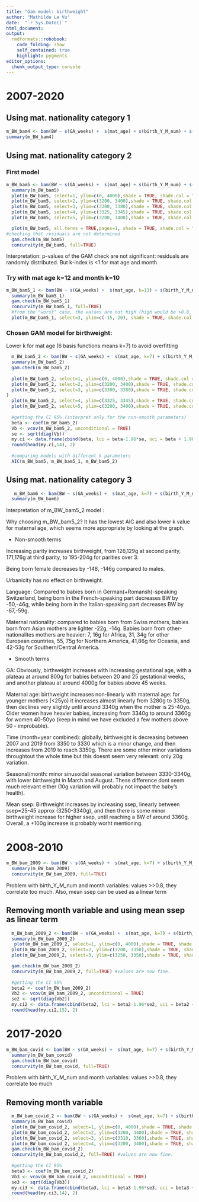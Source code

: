 ```yaml
---
title: "Gam model: birthweight"
author: "Mathilde Le Vu"
date:  "`r Sys.Date()`"
html_document: 
output:
  rmdformats::robobook:
    code_folding: show
    self_contained: true
    highlight: pygments
editor_options: 
  chunk_output_type: console
---
```




# 2007-2020
## Using mat. nationality category 1

```r
m_BW_bam4 <- bam(BW ~ s(GA_weeks) +  s(mat_age) + s(birth_Y_M_num) + s(month) + s(mean_ssep2) + parity_cat + sex + Urban3 + mother_nationality_cat1 + Language, data=bevn_eco_in7)
summary(m_BW_bam4)
```

## Using mat. nationality category 2
### First model
```r
m_BW_bam5 <- bam(BW ~ s(GA_weeks) +  s(mat_age) + s(birth_Y_M_num) + s(month) + s(mean_ssep2) + parity_cat + sex + Urban3  + Language + mother_nationality_cat2, data=bevn_eco_in7)
  summary(m_BW_bam5)
  plot(m_BW_bam5, select=1, ylim=c(0, 4000),shade = TRUE, shade.col = "lightblue",  shift = coef(m_BW_bam5)[1])
  plot(m_BW_bam5, select=2, ylim=c(3200, 3400),shade = TRUE, shade.col = "lightblue",  shift = coef(m_BW_bam5)[1])
  plot(m_BW_bam5, select=3, ylim=c(3300, 3380),shade = TRUE, shade.col = "lightblue",  shift = coef(m_BW_bam5)[1],  xlab  = "0 : 2007-01,  25: 2009-01,  50: 2011-02,  75: 2013-03,  100: 2015-04,  125: 2017-05,  150: 2019-06")
  plot(m_BW_bam5, select=4, ylim=c(3325, 3345),shade = TRUE, shade.col = "lightblue",  shift = coef(m_BW_bam5)[1])
  plot(m_BW_bam5, select=5, ylim=c(3200, 3400),shade = TRUE, shade.col = "lightblue",  shift = coef(m_BW_bam5)[1])

  plot(m_BW_bam5, all.terms = TRUE,pages=1, shade = TRUE, shade.col = "lightblue",  shift = coef(m_BW_bam5)[1])
#checking that residuals are not determined
  gam.check(m_BW_bam5)
  concurvity(m_BW_bam5, full=TRUE) 
```
 
 Interpretation: p-values of the GAM check are not significant: residuals are randomly distributed. But k-index is <1 for mat age and month

### Try with mat age k=12 and month k=10

```r
m_BW_bam5_1 <- bam(BW ~ s(GA_weeks) +  s(mat_age, k=13) + s(birth_Y_M_num) + s(month, k=11) + s(mean_ssep2) + parity_cat + sex + Urban3 + Language + mother_nationality_cat2, data=bevn_eco_in7)
  summary(m_BW_bam5_1)
  gam.check(m_BW_bam5_1) 
  concurvity(m_BW_bam5_1, full=TRUE) 
  #from the "worst" case, the values are not high (high would be >0.8, usually)
  plot(m_BW_bam5_1, select=3, ylim=c(-15, 20), shade = TRUE, shade.col = "lightblue")
```

### Chosen GAM model for birthweight: 
Lower k for mat age (6 basis functions means k=7) to avoid overfitting

```r
  m_BW_bam5_2 <- bam(BW ~ s(GA_weeks) +  s(mat_age, k=7) + s(birth_Y_M_num) + s(month) + s(mean_ssep2) + parity_cat + sex + Urban3 + Language + mother_nationality_cat2, data=bevn_eco_in7)  
  summary(m_BW_bam5_2)
  gam.check(m_BW_bam5_2) 
  
  plot(m_BW_bam5_2, select=1, ylim=c(0, 4000),shade = TRUE, shade.col = "lightblue",  shift = coef(m_BW_bam5)[1])
  plot(m_BW_bam5_2, select=2, ylim=c(3200, 3400),shade = TRUE, shade.col = "lightblue",  shift = coef(m_BW_bam5_2)[1])
  plot(m_BW_bam5_2, select=3, ylim=c(3300, 3380),shade = TRUE, shade.col = "lightblue",  shift = coef(m_BW_bam5_2)[1]  ,  xlab  = "0 : 2007-01,      25: 2009-01,        50: 2011-02,       75: 2013-03,       100: 2015-04,       125: 2017-05,       150: 2019-06"
)
  plot(m_BW_bam5_2, select=4, ylim=c(3325, 3345),shade = TRUE, shade.col = "lightblue",  shift = coef(m_BW_bam5_2)[1])
  plot(m_BW_bam5_2, select=5, ylim=c(3200, 3400),shade = TRUE, shade.col = "lightblue",  shift = coef(m_BW_bam5_2)[1])
  
  #getting the CI 95% (interpret only for the non-smooth parameters)
  beta <- coef(m_BW_bam5_2)
  Vb <- vcov(m_BW_bam5_2, unconditional = TRUE)
  se <- sqrt(diag(Vb))
  my.ci <- data.frame(cbind(beta, lci = beta-1.96*se, uci = beta + 1.96*se))
  round(head(my.ci,14), 2)
  
  #comparing models with different k parameters
  AIC(m_BW_bam5, m_BW_bam5_1, m_BW_bam5_2)
```

## Using mat. nationality category 3

```r
   m_BW_bam6 <- bam(BW ~ s(GA_weeks) +  s(mat_age, k=7) + s(birth_Y_M_num) + s(month, k=11) + s(mean_ssep2) + parity_cat + sex + Urban3 + Language + mother_nationality_cat3, data=bevn_eco_in7)
  summary(m_BW_bam6)
```

Interpretation of m_BW_bam5_2 model :

Why choosing m_BW_bam5_2? It has the lowest AIC and also lower k value for maternal age, which seems more appropriate by looking at the graph.

- Non-smooth terms

Increasing parity increases birthweight, from 126,129g at second parity, 171,176g at third parity, to 195-204g for parities over 3.

Being born female decreases by -148, -146g compared to males.

Urbanicity has no effect on birthweight.

Language: Compared to babies born in German(+Romansh)-speaking Switzerland, being born in the French-speaking part decreases BW by -50,-46g, while being born in the Italian-speaking part decreases BW by -67,-59g.

Maternal nationality: compared to babies born from Swiss mothers, babies born from Asian mothers are lighter -22g, -14g. Babies born from other-nationalites mothers are heavier: 7, 16g for Africa, 31, 34g for other European countries, 55, 75g for Northern America, 41,86g for Oceania, and 42-53g for Southern/Central America.


- Smooth terms

GA: Obviously, birthweight increases with increasing gestational age, with a plateau at around 800g for babies between 20 and 25 gestational weeks, and another plateau at around 4000g for babies above 45 weeks.

Maternal age: birthweight increases non-linearly with maternal age: for younger mothers (<25yo) it increases almost linearly from 3280g to 3350g, then declines very slightly until around 3340g when the mother is 25-40yo. Older women have heavier babies, increasing from 3340g to around 3360g for women 40-50yo (keep in mind we have excluded a few mothers above 50 - improbable).

Time (month+year combined): globally, birthweight is decreasing between 2007 and 2019 from 3350 to 3330 which is a minor change, and then increases from 2019 to reach 3350g. There are some other minor variations throughtout the whole time but this doesnt seem very relevant: only 20g variation.

Seasonal/month: minor sinusoidal seasonal variation between 3330-3340g, with lower birthweight in March and August. These difference dont seem much relevant either (10g variation will probably not impact the baby's health).

Mean ssep: Birthweight increases by increasing ssep, linearly between ssep=25-45 approx (3250-3340g), and then there is some minor birthweight increase for higher ssep, until reaching a BW of around 3360g. Overall, a +100g increase is probably worht mentioning. 

# 2008-2010 

```r
m_BW_bam_2009 <- bam(BW ~ s(GA_weeks) +  s(mat_age, k=7) + s(birth_Y_M_num) + s(month) + s(mean_ssep2) + parity_cat + sex + Urban3  + Language + mother_nationality_cat2, data=bevn_eco_in7_2008_10)
  summary(m_BW_bam_2009)
  concurvity(m_BW_bam_2009, full=TRUE) 
```
Problem with birth_Y_M_num and month variables: values >>0.8, they correlate too much.
Also, mean ssep can be used as a linear term

## Removing month variable and using mean ssep as linear term

```r
  m_BW_bam_2009_2 <- bam(BW ~ s(GA_weeks) +  s(mat_age, k=7) + s(birth_Y_M_num) + parity_cat + sex + Urban3  + Language + mother_nationality_cat2 + mean_ssep2, data=bevn_eco_in7_2008_10)
  summary(m_BW_bam_2009_2)
   plot(m_BW_bam_2009_2, select=1, ylim=c(0, 4000),shade = TRUE, shade.col = "lightblue",shift = coef(m_BW_bam_2009_2)[1]) #GA
  plot(m_BW_bam_2009_2, select=2, ylim=c(3200, 3350),shade = TRUE, shade.col = "lightblue",shift = coef(m_BW_bam_2009_2)[1]) #mat age
  plot(m_BW_bam_2009_2, select=3, ylim=c(3250, 3350),shade = TRUE, shade.col = "lightblue", shift = coef(m_BW_bam_2009_2)[1],  xlab  = "13 : 2008-01,  20: 2008-08,  30: 2009-06,  40: 2010-04,  50: 2011-02") # time

  gam.check(m_BW_bam_2009_2)
  concurvity(m_BW_bam_2009_2, full=TRUE) #values are now fine.
  
  #getting the CI 95% 
  beta2 <- coef(m_BW_bam_2009_2)
  Vb2 <- vcov(m_BW_bam_2009_2, unconditional = TRUE)
  se2 <- sqrt(diag(Vb2))
  my.ci2 <- data.frame(cbind(beta2, lci = beta2-1.96*se2, uci = beta2 + 1.96*se2))
  round(head(my.ci2,15), 2)
```

# 2017-2020
```r
m_BW_bam_covid <- bam(BW ~ s(GA_weeks) +  s(mat_age, k=7) + s(birth_Y_M_num) + s(month) + s(mean_ssep2) + parity_cat + sex + Urban3  + Language + mother_nationality_cat2, data=bevn_eco_in7_2017_20)
  summary(m_BW_bam_covid)
  gam.check(m_BW_bam_covid)
  concurvity(m_BW_bam_covid, full=TRUE)
```

Problem with birth_Y_M_num and month variables: values >>0.8, they correlate too much

## Removing month variable

```r
  m_BW_bam_covid_2 <- bam(BW ~ s(GA_weeks) +  s(mat_age, k=7) + s(birth_Y_M_num) + s(mean_ssep2) + parity_cat + sex + Urban3  + Language + mother_nationality_cat2, data=bevn_eco_in7_2017_20)
  summary(m_BW_bam_covid)
  plot(m_BW_bam_covid_2, select=1, ylim=c(0, 4000),shade = TRUE, shade.col = "lightblue",shift = coef(m_BW_bam_covid_2)[1])
  plot(m_BW_bam_covid_2, select=2, ylim=c(3200, 3400),shade = TRUE, shade.col = "lightblue",shift = coef(m_BW_bam_covid_2)[1])
  plot(m_BW_bam_covid_2, select=3, ylim=c(3310, 3360),shade = TRUE, shade.col = "lightblue", shift = coef(m_BW_bam_covid_2)[1],xlab  = "120 : 2016-12                   130: 2017-10,                        140: 2018-08,                   150: 2019-06,                      160: 2020-04")
  plot(m_BW_bam_covid_2, select=4, ylim=c(3200, 3400),shade = TRUE, shade.col = "lightblue", shift = coef(m_BW_bam_covid_2)[1])
  gam.check(m_BW_bam_covid_2)
  concurvity(m_BW_bam_covid_2, full=TRUE) #values are now fine.
  
  #getting the CI 95% 
  beta3 <- coef(m_BW_bam_covid_2)
  Vb3 <- vcov(m_BW_bam_covid_2, unconditional = TRUE)
  se3 <- sqrt(diag(Vb3))
  my.ci3 <- data.frame(cbind(beta3, lci = beta3-1.96*se3, uci = beta3 + 1.96*se3))
  round(head(my.ci3,14), 2)
```
